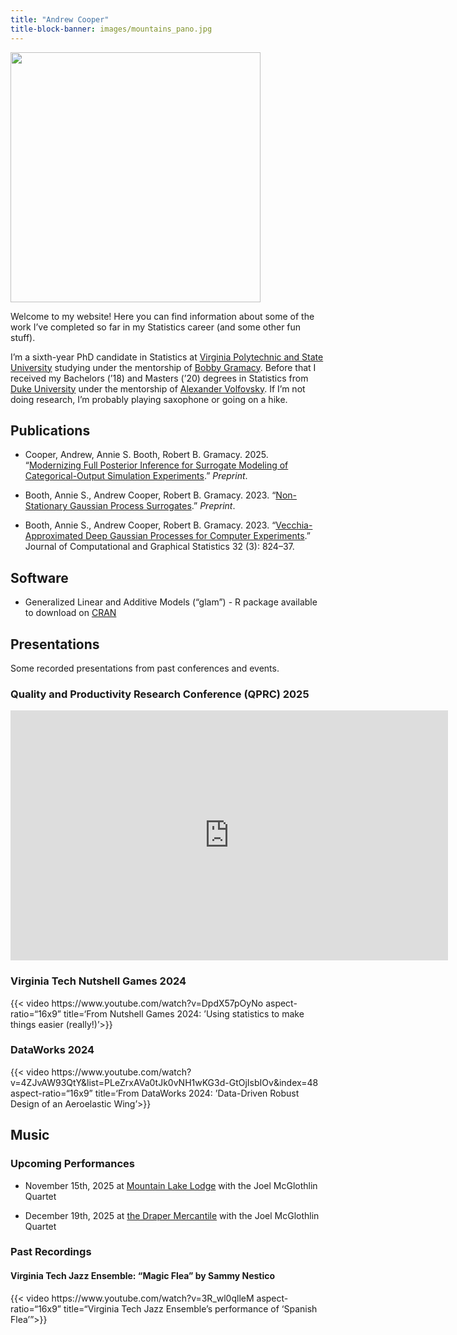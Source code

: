 ```yaml
---
title: "Andrew Cooper"
title-block-banner: images/mountains_pano.jpg
---
```


::: {.grid}

::: {.g-col-5}
![](images/headshot.jpg){fig-align="left" width=400}
:::

::: {.g-col-7}
Welcome to my website! Here you can find information about some of the work I've completed so far in my Statistics career (and some other fun stuff). 

I'm a sixth-year PhD candidate in Statistics at [Virginia Polytechnic and State University](https://www.stat.vt.edu/) studying under the mentorship of [Bobby Gramacy](https://bobby.gramacy.com/). Before that I received my Bachelors ('18) and Masters ('20) degrees in Statistics from [Duke University](https://stat.duke.edu/) under the mentorship of [Alexander Volfovsky](https://volfovsky.github.io/). If I'm not doing research, I'm probably playing saxophone or going on a hike.
:::
:::

## Publications

- Cooper, Andrew, Annie S. Booth, Robert B. Gramacy. 2025. “[Modernizing Full Posterior Inference for Surrogate Modeling of Categorical-Output Simulation Experiments](https://arxiv.org/abs/2501.14946).” *Preprint*.

- Booth, Annie S., Andrew Cooper, Robert B. Gramacy. 2023. “[Non-Stationary Gaussian Process Surrogates](https://arxiv.org/abs/2305.19242).” *Preprint*.  

- Booth, Annie S., Andrew Cooper, Robert B. Gramacy. 2023. “[Vecchia-Approximated Deep Gaussian Processes for Computer Experiments](https://www.tandfonline.com/doi/abs/10.1080/10618600.2022.2129662).” Journal of Computational and Graphical Statistics 32 (3): 824–37.


## Software

- Generalized Linear and Additive Models ("glam") - R package available to download on [CRAN](https://cran.r-project.org/web/packages/glam/index.html)

## Presentations

Some recorded presentations from past conferences and events.

### Quality and Productivity Research Conference (QPRC) 2025

<iframe src="https://www.linkedin.com/embed/feed/update/urn:li:ugcPost:7343428553268453377?compact=1" height="400" width="700" frameborder="0" allowfullscreen="" title="From QPRC 2025: Phase Angle Modeling for RFID Tag Localization with Wrapped Gaussian Processes"></iframe>

### Virginia Tech Nutshell Games 2024

{{< video https://www.youtube.com/watch?v=DpdX57pOyNo aspect-ratio="16x9" title='From Nutshell Games 2024: 'Using statistics to make things easier (really!)'>}}

### DataWorks 2024

{{< video https://www.youtube.com/watch?v=4ZJvAW93QtY&list=PLeZrxAVa0tJk0vNH1wKG3d-GtOjIsbIOv&index=48 aspect-ratio="16x9" title='From DataWorks 2024: ’Data-Driven Robust Design of an Aeroelastic Wing'>}}

## Music

### Upcoming Performances

- November 15th, 2025 at [Mountain Lake Lodge](https://www.mtnlakelodge.com/?gad_source=1&gad_campaignid=1675777363&gbraid=0AAAAADuOVzj1VJ7OESJqRUKRSn9RXGxlE&gclid=CjwKCAjwr8LHBhBKEiwAy47uUhcHz2S-7qb-SHqz1Hfl5U2A7V1Tryh-lrBNcsG6XzyxVu7U4fb-oBoC0r0QAvD_BwE) with the Joel McGlothlin Quartet

- December 19th, 2025 at [the Draper Mercantile](https://draperisfordreamers.com/) with the Joel McGlothlin Quartet

### Past Recordings

#### Virginia Tech Jazz Ensemble: "Magic Flea" by Sammy Nestico

{{< video https://www.youtube.com/watch?v=3R_wl0qlleM aspect-ratio="16x9" title="Virginia Tech Jazz Ensemble's performance of 'Spanish Flea'">}}